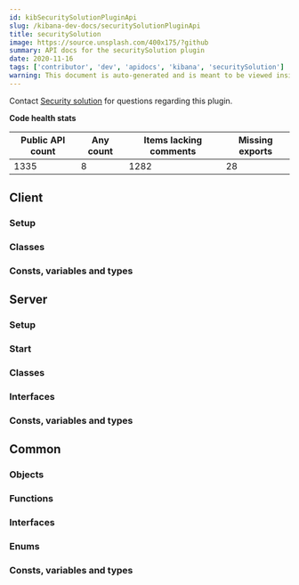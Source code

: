 ```yaml
---
id: kibSecuritySolutionPluginApi
slug: /kibana-dev-docs/securitySolutionPluginApi
title: securitySolution
image: https://source.unsplash.com/400x175/?github
summary: API docs for the securitySolution plugin
date: 2020-11-16
tags: ['contributor', 'dev', 'apidocs', 'kibana', 'securitySolution']
warning: This document is auto-generated and is meant to be viewed inside our experimental, new docs system. Reach out in #docs-engineering for more info.
---
```




Contact [Security solution](https://github.com/orgs/elastic/teams/security-solution) for questions regarding this plugin.

**Code health stats**

| Public API count  | Any count | Items lacking comments | Missing exports | 
|-------------------|-----------|------------------------|-----------------|
| 1335 | 8 | 1282 | 28 |

## Client

### Setup
<DocDefinitionList data={[securitySolutionObj.client.setup]}/>

### Classes
<DocDefinitionList data={securitySolutionObj.client.classes}/>

### Consts, variables and types
<DocDefinitionList data={securitySolutionObj.client.misc}/>

## Server

### Setup
<DocDefinitionList data={[securitySolutionObj.server.setup]}/>

### Start
<DocDefinitionList data={[securitySolutionObj.server.start]}/>

### Classes
<DocDefinitionList data={securitySolutionObj.server.classes}/>

### Interfaces
<DocDefinitionList data={securitySolutionObj.server.interfaces}/>

### Consts, variables and types
<DocDefinitionList data={securitySolutionObj.server.misc}/>

## Common

### Objects
<DocDefinitionList data={securitySolutionObj.common.objects}/>

### Functions
<DocDefinitionList data={securitySolutionObj.common.functions}/>

### Interfaces
<DocDefinitionList data={securitySolutionObj.common.interfaces}/>

### Enums
<DocDefinitionList data={securitySolutionObj.common.enums}/>

### Consts, variables and types
<DocDefinitionList data={securitySolutionObj.common.misc}/>

